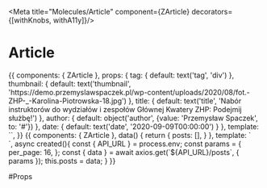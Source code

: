 
<Meta title="Molecules/Article" component={ZArticle} decorators={[withKnobs, withA11y]}/>

# Article

<Preview>
  <Story name="Common">
    {{
        components: { ZArticle },
        props: {
          tag: {
            default: text('tag', 'div')
          },
          thumbnail: {
            default: text('thumbnail', 'https://demo.przemyslawspaczek.pl/wp-content/uploads/2020/08/fot.-ZHP-_-Karolina-Piotrowska-18.jpg')
          },
          title: {
            default: text('title', 'Nabór instruktorów do wydziałów i zespołów Głównej Kwatery ZHP: Podejmij służbę!')
          },
          author: {
            default: object('author', {value: 'Przemysław Spaczek', to: '#'})
          },
          date: {
            default: text('date', '2020-09-09T00:00:00')
          }
        },
        template: `<ZArticle
          :thumbnail="thumbnail"
          :title="title"
          to="https://zhp.pl"
          :author="author"
          :date="date"
          style="width: 250px"
        />`,
    }}
  </Story>
</Preview>

<Preview>
  <Story name="Grid">
    {{
        components: { ZArticle },
        data() {
          return {
            posts: [],
          }
        },
        template: `<div style="display: grid; grid-template-columns: repeat(4, 1fr); column-gap: 20px; row-gap: 20px; max-width: 1071px; margin: 0 auto">
          <ZArticle
            v-for="(post, index) in posts"
            :key="post.id"
            :thumbnail="'https://demo.przemyslawspaczek.pl/wp-content/uploads/'+post.rest_media.file"
            :title="post.title.rendered"
            :to="post.link"
            author="Przemysław Spaczek"
            :sticky="post.sticky"
            :date="post.date"
            :class="{'z-post--highlighted': post.sticky, 'z-post--primary': index === 0}"
          />
        </div>`,
      async created(){
        const { API_URL } = process.env;
        const params = {
          per_page: 16,
        };
        const { data } = await axios.get(`${API_URL}/posts`, { params });
        this.posts = data;
      }
    }}
  </Story>
</Preview>

#Props

<Props of={ZArticle} />
